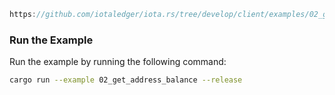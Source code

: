 

<DotEnvWarning/>

```rust reference
https://github.com/iotaledger/iota.rs/tree/develop/client/examples/02_get_address_balance.rs
```

### Run the Example

Run the example by running the following command:

```bash
cargo run --example 02_get_address_balance --release
```
